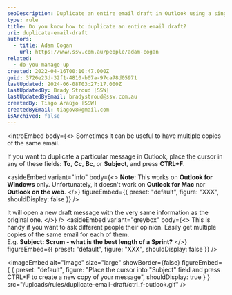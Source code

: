 ```yaml
---
seoDescription: Duplicate an entire email draft in Outlook using a single keystroke with CTRL+F.
type: rule
title: Do you know how to duplicate an entire email draft?
uri: duplicate-email-draft
authors:
  - title: Adam Cogan
    url: https://www.ssw.com.au/people/adam-cogan
related:
  - do-you-manage-up
created: 2022-04-16T00:10:47.000Z
guid: 3726e23d-32f1-4810-b07a-97ca78d05971
lastUpdated: 2024-06-08T03:27:17.000Z
lastUpdatedBy: Brady Stroud [SSW]
lastUpdatedByEmail: bradystroud@ssw.com.au
createdBy: Tiago Araújo [SSW]
createdByEmail: tiagov8@gmail.com
isArchived: false
---
```


<introEmbed
  body={<>
Sometimes it can be useful to have multiple copies of the same email.

If you want to duplicate a particular message in Outlook, place the cursor in any of these fields: **To**, **Cc**, **Bc**, or **Subject**, and press **CTRL+F**.

<introYoutube url="https://youtu.be/20qslwUxFEg" description="Video: Duplicate an entire email in one keystroke in Microsoft Outlook (3 min)" />

<asideEmbed
  variant="info"
  body={<>
    **Note:** This works on **Outlook for Windows** only. Unfortunately, it doesn't work on **Outlook for Mac** nor **Outlook on the web**.
  </>}
  figureEmbed={{
    preset: "default",
    figure: "XXX",
    shouldDisplay: false
  }}
/>

It will open a new draft message with the very same information as the original one.
  </>}
/>
<asideEmbed
  variant="greybox"
  body={<>
    This is handy if you want to ask different people their opinion. Easily get multiple copies of the same email for each of them.\
E.g. **Subject: Scrum - what is the best length of a Sprint?**
  </>}
  figureEmbed={{
    preset: "default",
    figure: "XXX",
    shouldDisplay: false
  }}
/>


<imageEmbed
  alt="Image"
  size="large"
  showBorder={false}
  figureEmbed={ {
    preset: "default",
    figure: "Place the cursor into \"Subject\" field and press CTRL+F to create a new copy of your message",
    shouldDisplay: true
  } }
  src="/uploads/rules/duplicate-email-draft/ctrl_f-outlook.gif"
/>
